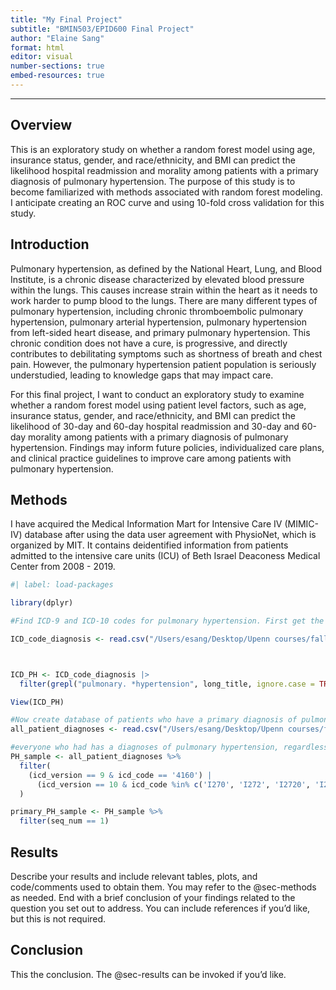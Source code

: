 ```yaml
---
title: "My Final Project"
subtitle: "BMIN503/EPID600 Final Project"
author: "Elaine Sang"
format: html
editor: visual
number-sections: true
embed-resources: true
---
```


------------------------------------------------------------------------

## Overview {#sec-overview}

This is an exploratory study on whether a random forest model using age, insurance status, gender, and race/ethnicity, and BMI can predict the likelihood hospital readmission and morality among patients with a primary diagnosis of pulmonary hypertension. The purpose of this study is to become familiarized with methods associated with random forest modeling. I anticipate creating an ROC curve and using 10-fold cross validation for this study.

## Introduction {#sec-introduction}

Pulmonary hypertension, as defined by the National Heart, Lung, and Blood Institute, is a chronic disease characterized by elevated blood pressure within the lungs. This causes increase strain within the heart as it needs to work harder to pump blood to the lungs. There are many different types of pulmonary hypertension, including chronic thromboembolic pulmonary hypertension, pulmonary arterial hypertension, pulmonary hypertension from left-sided heart disease, and primary pulmonary hypertension. This chronic condition does not have a cure, is progressive, and directly contributes to debilitating symptoms such as shortness of breath and chest pain. However, the pulmonary hypertension patient population is seriously understudied, leading to knowledge gaps that may impact care.

For this final project, I want to conduct an exploratory study to examine whether a random forest model using patient level factors, such as age, insurance status, gender, and race/ethnicity, and BMI can predict the likelihood of 30-day and 60-day hospital readmission and 30-day and 60-day morality among patients with a primary diagnosis of pulmonary hypertension. Findings may inform future policies, individualized care plans, and clinical practice guidelines to improve care among patients with pulmonary hypertension.

## Methods {#sec-methods}

I have acquired the Medical Information Mart for Intensive Care IV (MIMIC-IV) database after using the data user agreement with PhysioNet, which is organized by MIT. It contains deidentified information from patients admitted to the intensive care units (ICU) of Beth Israel Deaconess Medical Center from 2008 - 2019.

```r
#| label: load-packages

library(dplyr)
```

```r
#Find ICD-9 and ICD-10 codes for pulmonary hypertension. First get the database containing ICD codes and corresponding diagnoses

ICD_code_diagnosis <- read.csv("/Users/esang/Desktop/Upenn courses/fall 2023/BMIN 503/final project/mimic-iv-2.2/hosp/d_icd_diagnoses.csv.gz",header = TRUE, sep = ",")



ICD_PH <- ICD_code_diagnosis |>
  filter(grepl("pulmonary. *hypertension", long_title, ignore.case = TRUE))

View(ICD_PH)

#Now create database of patients who have a primary diagnosis of pulmonary hypertension
all_patient_diagnoses <- read.csv("/Users/esang/Desktop/Upenn courses/fall 2023/BMIN 503/final project/mimic-iv-2.2/hosp/diagnoses_icd.csv.gz",header = TRUE, sep = ",")

#everyone who had has a diagnoses of pulmonary hypertension, regardless of whether it is primary or not primary. 
PH_sample <- all_patient_diagnoses %>%
  filter(
    (icd_version == 9 & icd_code == '4160') |
      (icd_version == 10 & icd_code %in% c('I270', 'I272', 'I2720', 'I2722', 'I2723', 'I2724', 'I2729', 'I2721'))
  )

primary_PH_sample <- PH_sample %>%
  filter(seq_num == 1)


```

## Results {#sec-results}

Describe your results and include relevant tables, plots, and code/comments used to obtain them. You may refer to the @sec-methods as needed. End with a brief conclusion of your findings related to the question you set out to address. You can include references if you'd like, but this is not required.

## Conclusion

This the conclusion. The @sec-results can be invoked if you'd like.
